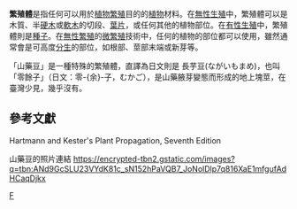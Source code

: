 '''繁殖體'''是指任何可以用於[[植物繁殖|植物繁殖]]目的的[[植物|植物]]材料。在[[無性生殖|無性生殖]]中，繁殖體可以是木質、半[[硬木|硬木]]或[[軟木|軟木]]的切段、[[葉|葉片]]，或任何其他的植物部位。在[[有性生殖|有性生殖]]中，繁殖體則是[[種子|種子]]。在[[無性繁殖|無性繁殖]]的[[微繁殖|微繁殖]]技術中，任何的植物的部位都可以使用，雖然通常會是可高度[[分生組織|分生]]的部位，如根部、莖部末端或新芽等。

「山藥豆」是一種特殊的繁殖體，直譯為日文則是 長芋豆(ながいもまめ)，也叫「零餘子」（日文：零-{余}-子，むかご），是山藥腋芽變態而形成的地上塊莖，在臺灣少見，幾乎沒有。

==參考文獻==
Hartmann and Kester's Plant Propagation, Seventh Edition

山藥豆的照片連結
https://encrypted-tbn2.gstatic.com/images?q=tbn:ANd9GcSLU23VYdK81c_sN152hPaVQB7_JoNolDlp7q816XaE1mfgufAdHCaqDjkx

[[Category:園藝學|F]]

{{horticulture-stub}}